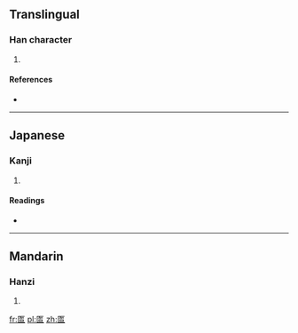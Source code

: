 ==Translingual==

===Han character===
{{Han char|rn=22|rad=匚|as=08|sn=10|four=|canj=尸心竹日 (SPHA)|ids=⿷[[匚]][[曶]]}}

# {{defn|Han|sort=匚08}}

====References====
* {{Han ref|kx=0154.020|dkj=02631|dj=0346.080|hdz=10087.050|uh=532B|ud=21291}}

----

==Japanese==

===Kanji===
{{ja-kanji|grade=|rs=匚08}}

# {{defn|lang=ja|sort=匚08}}

====Readings====
* {{ja-readings|on=[[こつ]] (kotsu), [[こち]] (kochi)|kun=[[うつわ]] (utsuwa)}}

----

==Mandarin==

===Hanzi===
{{cmn-hanzi|pin=[[hū]] ([[hu1]]), [[kuì]] ([[kui4]])|wg=hu<sup>1</sup>, k'uei<sup>4</sup>}}

# {{defn|lang=cmn|sort=匚08}}

[[fr:匫]]
[[pl:匫]]
[[zh:匫]]